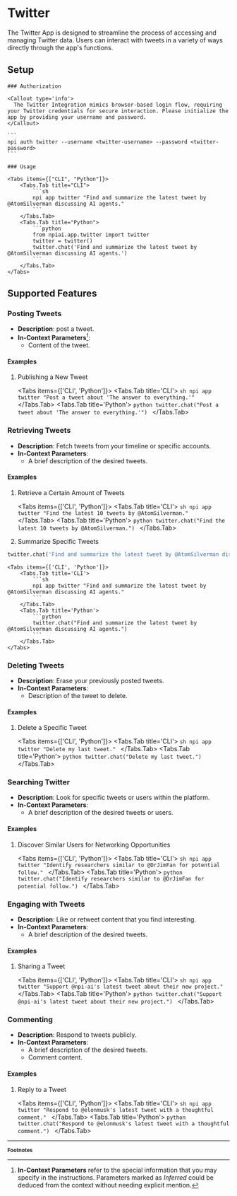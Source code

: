 
# Twitter

The Twitter App is designed to streamline the process of accessing and managing Twitter data. Users can interact with tweets in a variety of ways directly through the app's functions.

## Setup

<Steps>

    ### Authorization

    <Callout type='info'>
      The Twitter Integration mimics browser-based login flow, requiring your Twitter credentials for secure interaction. Please initialize the app by providing your username and password.
    </Callout>

    ```
    npi auth twitter --username <twitter-username> --password <twitter-password>
    ```

    ### Usage

    <Tabs items={["CLI", "Python"]}>
        <Tabs.Tab title="CLI">
            ```sh
            npi app twitter "Find and summarize the latest tweet by @AtomSilverman discussing AI agents."
            ```
        </Tabs.Tab>
        <Tabs.Tab title="Python">
            ```python
            from npiai.app.twitter import twitter
            twitter = twitter()
            twitter.chat('Find and summarize the latest tweet by @AtomSilverman discussing AI agents.')
            ```
        </Tabs.Tab>
    </Tabs>

</Steps>

## Supported Features

### Posting Tweets

- **Description**: post a tweet.
- **In-Context Parameters**[^1]:
  - Content of the tweet.

<h4 className='examples'>Examples</h4>

1. Publishing a New Tweet

    <Tabs items={['CLI', 'Python']}>
        <Tabs.Tab title='CLI'>
            ```sh
            npi app twitter "Post a tweet about 'The answer to everything.'"
            ```
        </Tabs.Tab>
        <Tabs.Tab title='Python'>
            ```python
            twitter.chat("Post a tweet about 'The answer to everything.'")
            ```
        </Tabs.Tab>
    </Tabs>

### Retrieving Tweets

- **Description**: Fetch tweets from your timeline or specific accounts.
- **In-Context Parameters**:
  - A brief description of the desired tweets.

<h4 className='examples'>Examples</h4>

1. Retrieve a Certain Amount of Tweets

    <Tabs items={['CLI', 'Python']}>
        <Tabs.Tab title='CLI'>
            ```sh
            npi app twitter "Find the latest 10 tweets by @AtomSilverman."
            ```
        </Tabs.Tab>
        <Tabs.Tab title='Python'>
            ```python
            twitter.chat("Find the latest 10 tweets by @AtomSilverman.")
            ```
        </Tabs.Tab>
    </Tabs>

2. Summarize Specific Tweets

```py
twitter.chat('Find and summarize the latest tweet by @AtomSilverman discussing AI agents.')
```
    <Tabs items={['CLI', 'Python']}>
        <Tabs.Tab title='CLI'>
            ```sh
            npi app twitter "Find and summarize the latest tweet by @AtomSilverman discussing AI agents."
            ```
        </Tabs.Tab>
        <Tabs.Tab title='Python'>
            ```python
            twitter.chat("Find and summarize the latest tweet by @AtomSilverman discussing AI agents.")
            ```
        </Tabs.Tab>
    </Tabs>

### Deleting Tweets

- **Description**: Erase your previously posted tweets.
- **In-Context Parameters**:
  - Description of the tweet to delete.

<h4 className='examples'>Examples</h4>

1. Delete a Specific Tweet

    <Tabs items={['CLI', 'Python']}>
        <Tabs.Tab title='CLI'>
            ```sh
            npi app twitter "Delete my last tweet."
            ```
        </Tabs.Tab>
        <Tabs.Tab title='Python'>
            ```python
            twitter.chat("Delete my last tweet.")
            ```
        </Tabs.Tab>
    </Tabs>

### Searching Twitter

- **Description**: Look for specific tweets or users within the platform.
- **In-Context Parameters**:
  - A brief description of the desired tweets or users.

<h4 className='examples'>Examples</h4>

1. Discover Similar Users for Networking Opportunities

    <Tabs items={['CLI', 'Python']}>
        <Tabs.Tab title='CLI'>
            ```sh
            npi app twitter "Identify researchers similar to @DrJimFan for potential follow."
            ```
        </Tabs.Tab>
        <Tabs.Tab title='Python'>
            ```python
            twitter.chat("Identify researchers similar to @DrJimFan for potential follow.")
            ```
        </Tabs.Tab>
    </Tabs>

### Engaging with Tweets

- **Description**: Like or retweet content that you find interesting.
- **In-Context Parameters**:
  - A brief description of the desired tweets.

<h4 className='examples'>Examples</h4>

1. Sharing a Tweet

    <Tabs items={['CLI', 'Python']}>
        <Tabs.Tab title='CLI'>
            ```sh
            npi app twitter "Support @npi-ai's latest tweet about their new project."
            ```
        </Tabs.Tab>
        <Tabs.Tab title='Python'>
            ```python
            twitter.chat("Support @npi-ai's latest tweet about their new project.")
            ```
        </Tabs.Tab>
    </Tabs>

### Commenting

- **Description**: Respond to tweets publicly.
- **In-Context Parameters**:
  - A brief description of the desired tweets.
  - Comment content.

<h4 className='examples'>Examples</h4>

1. Reply to a Tweet

    <Tabs items={['CLI', 'Python']}>
        <Tabs.Tab title='CLI'>
            ```sh
            npi app twitter "Respond to @elonmusk's latest tweet with a thoughtful comment."
            ```
        </Tabs.Tab>
        <Tabs.Tab title='Python'>
            ```python
            twitter.chat("Respond to @elonmusk's latest tweet with a thoughtful comment.")
            ```
        </Tabs.Tab>
    </Tabs>

<FeatureRequest />

---
<b><small>Footnotes</small></b>

[^1]: **In-Context Parameters** refer to the special information that you may specify in the instructions. Parameters marked as _Inferred_ could be deduced from the context without needing explicit mention.
